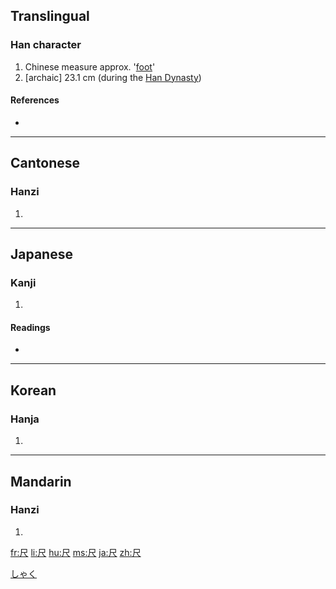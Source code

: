 ==Translingual==

===Han character===
{{Han char|rn=44|rad=尸|as=01|sn=4|four=7780<sub>7</sub>|canj=尸人 (SO)}}

# Chinese measure approx. '[[foot]]'
# [archaic] 23.1 cm (during the [[w:Han Dynasty|Han Dynasty]])

====References====
* {{Han ref|kx=0299.320|dkj=07632|dj=0595.100|hdz=20964.020|uh=5C3A|ud=23610|bh=A4D8|bd=42200}}

----

==Cantonese==

===Hanzi===
{{yue-hanzi|jyut=|y=chek3}}

# {{defn|Cantonese}}

----

==Japanese==

===Kanji===
{{ja-kanji|grade=6|rs=尸01}}

# {{defn|Japanese}}

====Readings====
* {{ja-readings|on=[[しゃく]] (shaku), [[せき]] (seki)|kun=[[ものさし]] (monosashi)}}

[[Category:ja:Units of measure|しゃく]]

----

==Korean==

===Hanja===
{{ko-hanja|hangeul=척|rv=cheok|mr=ch'ŏk}}

# {{defn|Korean}}

----

==Mandarin==

===Hanzi===
{{cmn-hanzi|pin=[[chǐ]] ([[chi3]])|wg=ch'ih<sup>3</sup>}}

# {{defn|Mandarin}}

[[fr:尺]]
[[li:尺]]
[[hu:尺]]
[[ms:尺]]
[[ja:尺]]
[[zh:尺]]